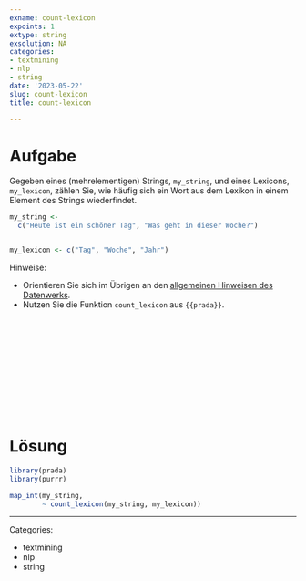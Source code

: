 ```yaml
---
exname: count-lexicon
expoints: 1
extype: string
exsolution: NA
categories:
- textmining
- nlp
- string
date: '2023-05-22'
slug: count-lexicon
title: count-lexicon

---
```





# Aufgabe

Gegeben eines (mehrelementigen) Strings, `my_string`, und eines Lexicons, `my_lexicon`, zählen Sie, wie häufig sich ein Wort aus dem Lexikon in einem Element des Strings wiederfindet.



```r
my_string <-
  c("Heute ist ein schöner Tag", "Was geht in dieser Woche?")


my_lexicon <- c("Tag", "Woche", "Jahr")
```



Hinweise:

- Orientieren Sie sich im Übrigen an den [allgemeinen Hinweisen des Datenwerks](https://datenwerk.netlify.app/hinweise).
- Nutzen Sie die Funktion `count_lexicon` aus `{{prada}}`.




</br>
</br>
</br>
</br>
</br>
</br>
</br>
</br>
</br>
</br>

# Lösung


```r
library(prada)
library(purrr)
```


```r
map_int(my_string,  
        ~ count_lexicon(my_string, my_lexicon))
```





---

Categories: 

- textmining
- nlp
- string

